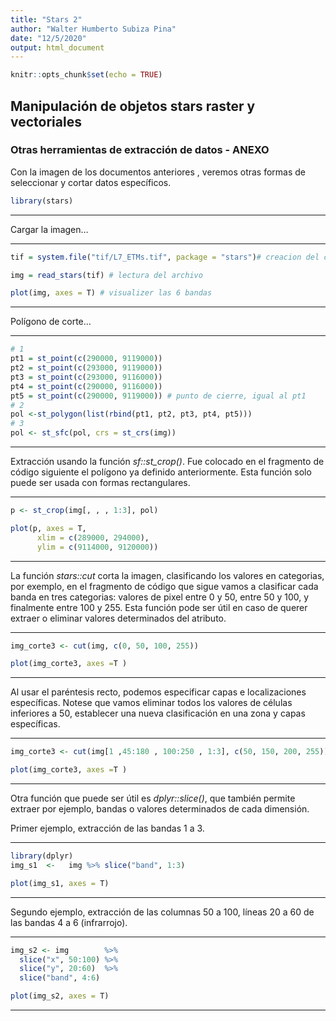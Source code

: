 ```yaml
---
title: "Stars 2"
author: "Walter Humberto Subiza Pina"
date: "12/5/2020"
output: html_document
---
```


```r
knitr::opts_chunk$set(echo = TRUE)
```

## Manipulación de objetos stars raster y vectoriales

### Otras herramientas de extracción de datos - ANEXO

Con la imagen de los documentos anteriores , veremos otras formas de seleccionar y cortar datos específicos.


```r
library(stars)
```

---

Cargar la imagen...

---

```r
tif = system.file("tif/L7_ETMs.tif", package = "stars")# creacion del camino del archivo como objeto texto

img = read_stars(tif) # lectura del archivo

plot(img, axes = T) # visualizer las 6 bandas
```

---

Polígono de corte...

---

```r
# 1
pt1 = st_point(c(290000, 9119000))
pt2 = st_point(c(293000, 9119000))
pt3 = st_point(c(293000, 9116000))
pt4 = st_point(c(290000, 9116000))
pt5 = st_point(c(290000, 9119000)) # punto de cierre, igual al pt1
# 2
pol <-st_polygon(list(rbind(pt1, pt2, pt3, pt4, pt5)))
# 3
pol <- st_sfc(pol, crs = st_crs(img))
```

---

Extracción usando la función _sf::st_crop()_. Fue colocado en el fragmento de código siguiente el polígono ya definido anteriormente. Esta función solo puede ser usada con formas rectangulares.

---

```r
p <- st_crop(img[, , , 1:3], pol)

plot(p, axes = T,
      xlim = c(289000, 294000),
      ylim = c(9114000, 9120000))
```

---

La función _stars::cut_ corta la imagen, clasificando los valores en categorias, por exemplo, en el fragmento de código que sigue vamos a clasificar cada banda en tres categorias: valores de pixel entre 0 y 50, entre 50 y 100, y finalmente entre 100 y 255. Esta función pode ser útil en caso de querer extraer o eliminar valores determinados del atributo. 

---

```r
img_corte3 <- cut(img, c(0, 50, 100, 255))

plot(img_corte3, axes =T )
```

---

Al usar el paréntesis recto, podemos especificar capas e localizaciones específicas. Notese que vamos eliminar todos los valores de células inferiores a 50, establecer una nueva clasificación en una zona y capas específicas.

---

```r
img_corte3 <- cut(img[1 ,45:180 , 100:250 , 1:3], c(50, 150, 200, 255))

plot(img_corte3, axes =T )
```


---

Otra función que puede ser útil es _dplyr::slice()_, que también permite extraer por ejemplo, bandas o valores determinados de cada dimensión.

Primer ejemplo, extracción de las bandas 1 a 3.

---

```r
library(dplyr)
img_s1  <-   img %>% slice("band", 1:3)

plot(img_s1, axes = T)
```

---

Segundo ejemplo, extracción de las columnas 50 a 100, líneas 20 a 60 de las bandas 4 a 6 (infrarrojo).

---

```r
img_s2 <- img        %>% 
  slice("x", 50:100) %>% 
  slice("y", 20:60)  %>% 
  slice("band", 4:6)

plot(img_s2, axes = T)
```

---

